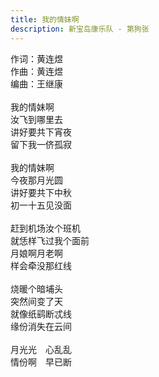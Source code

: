```yaml
---
title: 我的情妹啊
description: 新宝岛康乐队 - 第狗张
---
```


作词：黄连煜<br />作曲：黄连煜<br />编曲：王继康<br /><br />我的情妹啊<br />汝飞到哪里去<br />讲好要共下宵夜<br />留下我一侪孤寂<br /><br />我的情妹啊<br />今夜那月光圆<br />讲好要共下中秋<br />初一十五见没面<br /><br />赶到机场汝个班机<br />就恁样飞过我个面前<br />月娘啊月老啊<br />样会牵没那红线<br /><br />烧暖个暗埔头<br />突然间变了天<br />就像纸鹞断忒线<br />缘份消失在云间<br /><br />月光光　心乱乱<br />情份啊　早已断
